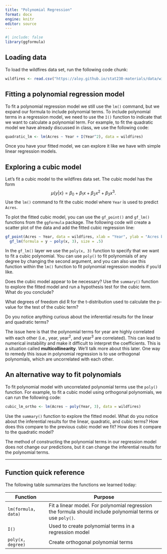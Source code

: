 ```yaml
---
title: "Polynomial Regression"
format: docx
engine: knitr
editor: source
---
```


```r
#| include: false
library(ggformula)
```


## Loading data

To load the wildfires data set, run the following code chunk:

```r
wildfires <- read.csv("https://aloy.github.io/stat230-materials/data/wildfires.csv")
```



## Fitting a polynomial regression model

To fit a polynomial regression model we still use the `lm()` command, but we expand our formula to include polynomial terms. To include polynomial terms in a regression model, we need to use the `I()` function to indicate that we want to calculate a polynomial term. For example, to fit the quadratic model we have already discussed in class, we use the following code:

```r
quadratic_lm <- lm(Acres ~ Year + I(Year^2), data = wildfires)
```

Once you have your fitted model, we can explore it like we have with simple linear regression models.






## Exploring a cubic model

Let's fit a cubic model to the wildfires data set. The cubic model has the form 
$$\mu \lbrace y | x \rbrace = \beta_0 + \beta_1 x + \beta_2x^2 + \beta_3x^3.$$
Use the `lm()` command to fit the cubic model where `Year` is used to predict `Acres`.


To plot the fitted cubic model, you can use the `gf_point()` and `gf_lm()` functions from the `ggformula` package. The following code will create a scatter plot of the data and add the fitted cubic regression line:

```r
gf_point(Acres ~ Year, data = wildfires, xlab = "Year", ylab = "Acres burned") |>
  gf_lm(formula = y ~ poly(x, 3), size = .5) 
```

:::{.callout-note}
In the `gf_lm()` layer we use the `poly(x, 3)` function to specify that we want to fit a cubic polynomial. You can use `poly()` to fit polynomials of any degree by changing the second argument, and you can also use this function within the `lm()` function to fit polynomial regression models if you'd like.
:::

Does the cubic model appear to be necessary? Use the `summary()` function to explore the fitted model and run a hypothesis test for the cubic term. What do you conclude?


What degrees of freedom did R for the t-distribution used to calculate the p-value for the test of the cubic term?


Do you notice anything curious about the inferential results for the linear and quadratic terms?


The issue here is that the polynomial terms for year are highly correlated with each other (i.e., year, year$^2$, and year$^3$ are correlated). This can lead to numerical instability and make it difficult to interpret the coefficients. This is a situation called **multicollinearity**. We'll talk more about this later. One way to remedy this issue in polynomial regression is to use orthogonal polynomials, which are uncorrelated with each other. 

## An alternative way to fit polynomials

To fit polynomial model with uncorrelated polynomial terms use the `poly()` function. For example, to fit a cubic model using orthogonal polynomials, we can run the following code:

```r
cubic_lm_ortho <- lm(Acres ~ poly(Year, 3), data = wildfires)
```

Use the `summary()` function to explore the fitted model. What do you notice about the inferential results for the linear, quadratic, and cubic terms? How does this compare to the previous cubic model we fit? How does it compare to the quadratic model?


:::{.calllout-note}
The method of constructing the polynomial terms in our regression model does not change our predictions, but it can change the inferential results for the polynomial terms.
:::


***

## Function quick reference

The following table summarizes the functions we learned today:

| Function | Purpose |
|----|-----------|
| `lm(formula, data)` | Fit a linear model. For polynomial regression the formula should include polynomial terms or use `poly()`. |
| `I()` | Used to create polynomial terms in a regression model |
| `poly(x, degree)` | Create orthogonal polynomial terms |


